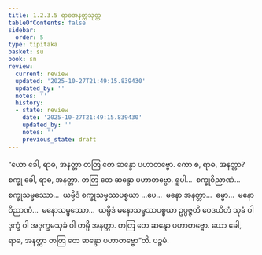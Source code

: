 ```yaml
---
title: 1.2.3.5 ရာဓအနတ္တသုတ္တ
tableOfContents: false
sidebar:
  order: 5
type: tipitaka
basket: su
book: sn
review:
  current: review
  updated: '2025-10-27T21:49:15.839430'
  updated_by: ''
  notes: ''
  history:
  - state: review
    date: '2025-10-27T21:49:15.839430'
    updated_by: ''
    notes: ''
    previous_state: draft
---
```



<ReviewStatus review={frontmatter.review} showDetails={true} />

<HypothesisAnnotation frontmatter={frontmatter} />

<DynamicBreadcrumb />

<Division number="78" book="sn" e="ch" v="18" p="291">

<Paragraph number="325" book="sn">
“ယော ခေါ, ရာဓ, အနတ္တာ တတြ တေ ဆန္ဒော ပဟာတဗ္ဗော. ကော စ, ရာဓ, အနတ္တာ? စက္ခု ခေါ, ရာဓ, အနတ္တာ. တတြ တေ ဆန္ဒော ပဟာတဗ္ဗော. ရူပါ…  စက္ခုဝိညာဏံ…  စက္ခုသမ္ဖဿော…  ယမ္ပိဒံ စက္ခုသမ္ဖဿပစ္စယာ …ပေ…  မနော အနတ္တာ…  ဓမ္မာ…  မနောဝိညာဏံ…  မနောသမ္ဖဿော…  ယမ္ပိဒံ မနောသမ္ဖဿပစ္စယာ ဥပ္ပဇ္ဇတိ ဝေဒယိတံ သုခံ ဝါ ဒုက္ခံ ဝါ အဒုက္ခမသုခံ ဝါ တမ္ပိ အနတ္တာ. တတြ တေ ဆန္ဒော ပဟာတဗ္ဗော. ယော ခေါ, ရာဓ, အနတ္တာ တတြ တေ ဆန္ဒော ပဟာတဗ္ဗော”တိ.

</Paragraph>
</Division>

<Paragraph number="326" type="center" book="sn">
ပဉ္စမံ.
</Paragraph>